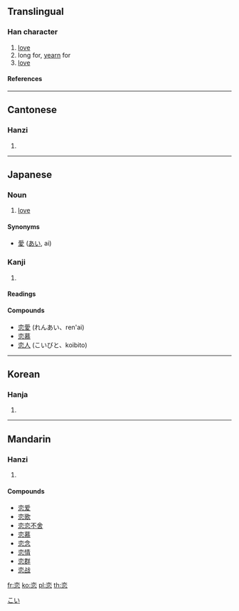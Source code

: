 {{see|戀}}

==Translingual==
===Han character===
{{Han char|rn=61|rad=心|as=06|sn=10|four=|canj=卜金心 (YCP)}}
# [[love]]
# long for, [[yearn]] for
# [[love]]
====References====
{{Han ref|kx=0383.360|dkj=10537|dj=0714.120|hdz=42292.070|uh=604B|ud=24651}}
----
==Cantonese==
===Hanzi===
{{yue-hanzi|jyut=|y=lyun2, lyun5}}
# {{defn|Cantonese}}
----
== Japanese ==

===Noun===
{{ja-noun|k|count=|hira=こい|kata=|rom=koi|kanji=|kyu=|shin=|hidx=}}
# [[love]]

====Synonyms====
* [[愛]] ([[あい]], ai)

===Kanji===
{{ja-kanji|grade=|rs=心06}}
# {{defn|Japanese}} 
====Readings====
{{ja-readings|on=[[れん]] (ren)|kun=[[こい]] (koi), [[こいしい]] ([[恋しい]], koishii), [[こう]] ([[恋う]], kou<!--not "kō"-->)}}

====Compounds====
*[[恋愛]] (れんあい、ren'ai)
*[[恋慕]]
*[[恋人]] (こいびと、koibito)
----
==Korean==
===Hanja===
{{ko-hanja|hangeul=련>연|eumhun=|rv=ryeon>yeon|mr=ryŏn>yŏn|y=lyen>yen}}
# {{defn|Korean}}




[[Category:Japanese nouns|こい]]
----
==Mandarin==
===Hanzi===
{{cmn-hanzi|tra=戀|pin=[[liàn]] (lian4)|wg=lien<sup>4</sup>}}
# {{defn|Mandarin}}

====Compounds====
*[[恋爱]]
*[[恋歌]]
*[[恋恋不舍]]
*[[恋慕]]
*[[恋念]]
*[[恋情]]
*[[恋群]]
*[[恋战]]

[[fr:恋]]
[[ko:恋]]
[[pl:恋]]
[[th:恋]]